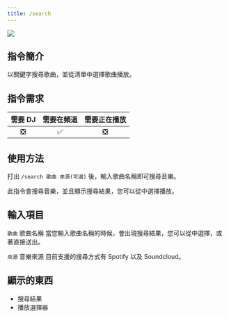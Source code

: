 ```yaml
---
title: /search
---
```

![](/docs/frogmusic/cmd/music/search.png)

## 指令簡介
<Info>
以關鍵字搜尋歌曲，並從清單中選擇歌曲播放。
</Info>

## 指令需求
| 需要 DJ |	需要在頻道 | 需要正在播放 |
| :-----: | :-------: | :---------: |
|   ❎   |    ✅     |     ❎      |

## 使用方法
打出 `/search 歌曲 來源(可選)` 後，輸入歌曲名稱即可搜尋音樂。

此指令會搜尋音樂，並且顯示搜尋結果，您可以從中選擇播放。

## 輸入項目
`歌曲` 歌曲名稱
<Info>
當您輸入歌曲名稱的時候，會出現搜尋結果，您可以從中選擇，或著直接送出。
</Info>

`來源` 音樂來源
<Info>
目前支援的搜尋方式有 Spotify 以及 Soundcloud。
</Info>

## 顯示的東西
- 搜尋結果
- 播放選擇器